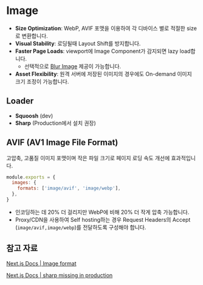 # Image

- **Size Optimization**: WebP, AVIF 포맷을 이용하여 각 디바이스 별로 적절한 size로 변환합니다.
- **Visual Stability**: 로딩될때 Layout Shift를 방지합니다.
- **Faster Page Loads**: viewport에 Image Component가 감지되면 lazy load합니다.
  - 선택적으로 [Blur Image](https://www.fe-dudu.com/blog/next/blur-data-URL) 제공이 가능합니다.
- **Asset Flexibility**: 원격 서버에 저장된 이미지의 경우에도 On-demand 이미지 크기 조정이 가능합니다.

## Loader
- **Squoosh** (dev)
- **Sharp** (Production에서 설치 권장)


## AVIF (AV1 Image File Format)
고압축, 고품질 이미지 포맷이며 작은 파일 크기로 페이지 로딩 속도 개선에 효과적입니다.
```js filename="next.config.js"
module.exports = {
  images: {
    formats: ['image/avif', 'image/webp'],
  },
}
```

- 인코딩하는 데 20% 더 걸리지만 WebP에 비해 20% 더 작게 압축 가능합니다.
- Proxy/CDN을 사용하여 Self hosting하는 경우 Request Headers의 Accept (`image/avif,image/webp`)를 전달하도록 구성해야 합니다.

## 참고 자료
[Next.js Docs | Image format](https://nextjs.org/docs/14/app/api-reference/components/image#formats)

[Next.js Docs | sharp missing in production](https://nextjs.org/docs/messages/sharp-missing-in-production)